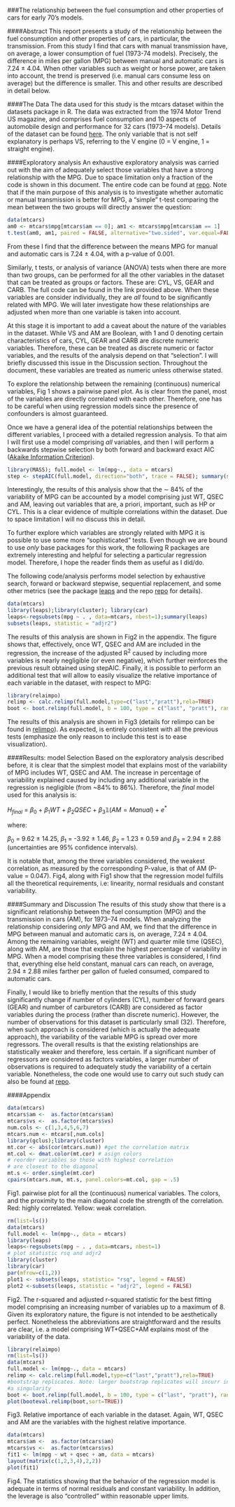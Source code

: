 ###The relationship between the fuel consumption and other properties of cars for early 70's models.

####Abstract
This report presents a study of the relationship between the fuel consumption and other properties of cars, in particular, the transmission. From this study I find that cars with manual transmission have, on average, a lower consumption of fuel (1973-74 models). Precisely, the difference in miles per gallon (MPG) between manual and automatic cars is 7.24 $\pm$ 4.04. When other variables such as weight or horse power, are taken into account, the trend is preserved (i.e. manual cars consume less on average) but the difference is smaller. This and other results are described in detail below.

####The Data
The data used for this study is the mtcars dataset within the datasets package in R. The data was extracted from the 1974 Motor Trend US magazine, and comprises fuel consumption and 10 aspects of automobile design and performance for 32 cars (1973–74 models). Details of the dataset can be found [here](http://stat.ethz.ch/R-manual/R-devel/library/datasets/html/mtcars.html). The only variable that is not self explanatory is perhaps VS, referring to the V engine (0 = V engine, 1 = straight engine). 

####Exploratory analysis
An exhaustive exploratory analysis was carried out with the aim of adequately select those variables that have a strong relationship with the MPG. Due to space limitation only a fraction of the code is shown in this document. The entire code can be found at [repo](https://github.com/jrzaurin/Regression_Models). Note that if the main purpose of this analysis is to investigate whether automatic or manual transmission is better for MPG, a "simple" t-test comparing the mean between the two groups will directly answer the question: 

```r
data(mtcars)
am0 <- mtcars$mpg[mtcars$am == 0]; am1 <- mtcars$mpg[mtcars$am == 1]
t.test(am0, am1, paired = FALSE, alternative="two.sided", var.equal=FALSE)
```

From these I find that the difference between the means MPG for manual and automatic cars is 7.24 $\pm$ 4.04, with a p-value of 0.001. 

Similarly, t tests, or analysis of variance (ANOVA) tests when there are more than two groups, can be performed for all the other variables in the dataset that can be treated as groups or factors. These are: CYL, VS, GEAR and CARB. The full code can be found in the link provided above. When these variables are consider individually, they are _all_ found to be significantly related with MPG. We will later investigate how these relationships are adjusted when more than one variable is taken into account. 

At this stage it is important to add a caveat about the nature of the variables in the dataset. While VS and AM are Boolean, with 1 and 0 denoting certain characteristics of cars, CYL, GEAR and CARB are discrete numeric variables. Therefore, these can be treated as discrete numeric or factor variables, and the results of the analysis depend on that "selection". I will briefly discussed this issue in the Discussion section. Throughout the document, these variables are treated as numeric unless otherwise stated. 

To explore the relationship between the remaining (continuous) numerical variables, Fig 1 shows a pairwise panel plot. As is clear from the panel, most of the variables are directly correlated with each other. Therefore, one has to be careful when using regression models since the presence of confounders is almost guaranteed. 

Once we have a general idea of the potential relationships between the different variables, I proceed with a detailed regression analysis. To that aim I will first use a model comprising _all_ variables, and then I will perform a backwards stepwise selection by both forward and backward exact AIC ([Akaike Information Criterion](http://en.wikipedia.org/wiki/Akaike_information_criterion)).

```r
library(MASS); full.model <- lm(mpg~., data = mtcars)
step <- stepAIC(full.model, direction="both", trace = FALSE); summary(step)
```

Interestingly, the results of this analysis show that the $\sim$ 84% of the variability of MPG can be accounted by a model comprising just WT, QSEC and AM, leaving out variables that are, a priori, important, such as HP or CYL. This is a clear evidence of multiple correlations within the dataset. Due to space limitation I will no discuss this in detail.

To further explore which variables are strongly related with MPG it is possible to use some more "sophisticated" tests. Even though we are bound to use _only_ base packages for this work, the following R packages are extremely interesting and helpful for selecting a particular regression model. Therefore, I hope the reader finds them as useful as I did/do. 

The following code/analysis performs model selection by exhaustive search, forward or backward stepwise, sequential replacement, and some other metrics (see the package [leaps](http://cran.r-project.org/web/packages/leaps/leaps.pdf) and the repo [repo](https://github.com/jrzaurin/Regression_Models) for details). 

```r
data(mtcars)
library(leaps);library(cluster); library(car)
leaps<-regsubsets(mpg ~ . , data=mtcars, nbest=1);summary(leaps)
subsets(leaps, statistic = "adjr2")
```

The results of this analysis are shown in Fig2 in the appendix. The figure shows that, effectively, once WT, QSEC and AM are included in the regression, the increase of the adjusted R$^2$ caused by including more variables is nearly negligible (or even negative), which further reinforces the previous result obtained using stepAIC. Finally, it is possible to perform an additional test that will allow to easily visualize the relative importance of each variable in the dataset, with respect to MPG: 

```r
library(relaimpo)
relimp <- calc.relimp(full.model,type=c("last","pratt"),rela=TRUE)
boot <- boot.relimp(full.model, b = 100, type = c("last", "pratt"), rank = TRUE, diff = TRUE, rela = TRUE) ; plot(booteval.relimp(boot,sort=TRUE))
```

The results of this analysis are shown in Fig3 (details for relimpo can be found in [relimpo](http://cran.r-project.org/web/packages/relaimpo/relaimpo.pdf)). As expected, is entirely consistent with all the previous tests (emphasize the only reason to include this test is to ease visualization). 

####Results: model Selection
Based on the exploratory analysis described before, it is clear that the simplest model that explains most of the variability of MPG includes WT, QSEC and AM. The increase in percentage of variability explained caused by including any additional variable in the regression is negligible (from ~84% to 86%). Therefore, the _final_ model used for this analysis is:

$H_{final}$ = $\beta_0$ + $\beta_1 WT$ + $\beta_2 QSEC$ + $\beta_3 \mathbb{1} (AM = Manual)$ + $e^*$

where:

$\beta_0$ = 9.62 $\pm$ 14.25,
$\beta_1$ = -3.92 $\pm$ 1.46,
$\beta_2$ = 1.23 $\pm$ 0.59 and  $\beta_3$ = 2.94 $\pm$ 2.88 (uncertainties are 95% confidence intervals).

It is notable that, among the three variables considered, the weakest correlation, as measured by the corresponding P-value, is that of AM (P-value = 0.047). Fig4, along with Fig1 show that the regression model fulfills all the theoretical requirements, i.e: linearity, normal residuals and constant variability.

####Summary and Discussion
The results of this study show that there is a significant relationship between the fuel consumption (MPG) and the transmission in cars (AM), for 1973–74 models. When analyzing the relationship considering _only_ MPG and AM, we find that the difference in MPG between manual and automatic cars is, on average, 7.24 $\pm$ 4.04. Among the remaining variables, weight (WT) and quarter mile time (QSEC), along with AM, are those that explain the highest percentage of variability in MPG. When a model comprising these three variables is considered, I find that, everything else held constant, manual cars can reach, on average, 2.94 $\pm$ 2.88 miles farther per gallon of fueled consumed, compared to automatic cars. 

Finally, I would like to briefly mention that the results of this study significantly change if number of cylinders (CYL), number of forward gears (GEAR) and number of carburetors (CARB) are considered as factor variables during the process (rather than discrete numeric). However, the number of observations for this dataset is particularly small (32). Therefore, when such approach is considered (which is actually the adequate approach), the variability of the variable MPG is spread over more regressors. The overall results is that the existing relationships are statistically weaker and therefore, less certain. If a significant number of regressors are considered as factors variables, a larger number of observations is required to adequately study the variability of a certain variable. Nonetheless, the code one would use to carry out such study can also be found at [repo](https://github.com/jrzaurin/Regression_Models).

####Appendix

```r
data(mtcars)
mtcars$am <-  as.factor(mtcars$am)
mtcars$vs <-  as.factor(mtcars$vs)
num.cols <- c(1,3,4,5,6,7)
mtcars.num <- mtcars[,num.cols]
library(gclus);library(cluster)
mt.cor <- abs(cor(mtcars.num)) #get the correlation matrix
mt.col <- dmat.color(mt.cor) # asign colors
# reorder variables so those with highest correlation
# are closest to the diagonal
mt.s <- order.single(mt.cor) 
cpairs(mtcars.num, mt.s, panel.colors=mt.col, gap = .5)
```

Fig1. pairwise plot for all the (continuous) numerical variables. The colors, and the proximity to the main diagonal code the strength of the correlation. Red: highly correlated. Yellow: weak correlation. 

```r
rm(list=ls())
data(mtcars)
full.model <- lm(mpg~., data = mtcars)
library(leaps)
leaps<-regsubsets(mpg ~ . , data=mtcars, nbest=1)
# plot statistic rsq and adjr2
library(cluster)
library(car)
par(mfrow=c(1,2))
plot1 <- subsets(leaps, statistic= "rsq", legend = FALSE)
plot2 <-subsets(leaps, statistic = "adjr2", legend = FALSE)
```

Fig2. The r-squared and adjusted r-squared statistic for the best fitting model comprising an increasing number of variables up to a maximum of 8. Given its exploratory nature, the figure is not intended to be aesthetically perfect. Nonetheless the abbreviations are straightforward and the results are clear, i.e. a model comprising WT+QSEC+AM explains most of the variability of the data. 

```r
library(relaimpo)
rm(list=ls())
data(mtcars)
full.model <- lm(mpg~., data = mtcars)
relimp <- calc.relimp(full.model,type=c("last","pratt"),rela=TRUE)
#bootstrap replicates. Note: larger bootstrap replicates will incurr in
#a singularity
boot <- boot.relimp(full.model, b = 100, type = c("last", "pratt"), rank = TRUE, diff = TRUE, rela = TRUE)
plot(booteval.relimp(boot,sort=TRUE))
```

Fig3. Relative importance of each variable in the dataset. Again, WT, QSEC and AM are the variables with the highest relative importance.

```r
data(mtcars)
mtcars$am <-  as.factor(mtcars$am)
mtcars$vs <-  as.factor(mtcars$vs)
fit1 <- lm(mpg ~ wt + qsec + am, data = mtcars)
layout(matrix(c(1,2,3,4),2,2))
plot(fit1)
```

Fig4. The statistics showing that the behavior of the regression model is adequate in terms of normal residuals and constant variability. In addition, the leverage is also "controlled" within reasonable upper limits. 